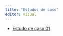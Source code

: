 ```yaml
---
title: "Estudos de caso"
editor: visual
---
```


-   [Estudo de caso 01](estudos_de_casos/estudo01.html "Lab slides"){aria-label="Lab 0 slides"}



